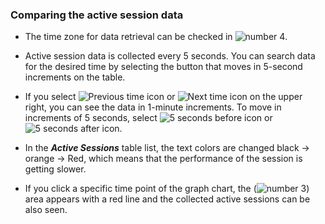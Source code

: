 ### Comparing the active session data

<ProdImg img='db-compare-count-trend-activesession.png' desc='액티브 세션' />

-   The time zone for data retrieval can be checked in ![number 4](/img/number-04.png).

-   Active session data is collected every 5 seconds. You can search data for the desired time by selecting the button that moves in 5-second increments on the table.

-   If you select ![Previous time icon](/img/ico-left-time.svg) or ![Next time icon](/img/ico-right-time.svg) on the upper right, you can see the data in 1-minute increments. To move in increments of 5 seconds, select ![5 seconds before icon](/img/ic-caret-left.svg) or ![5 seconds after icon](/img/ic-caret-right.svg).

-   In the **_Active Sessions_** table list, the text colors are changed black → <span class='slow'>orange</span> → <span class='vslow'>Red</span>, which means that the performance of the session is getting slower.

-   If you click a specific time point of the graph chart, the (![number 3](/img/number-03.png)) area appears with a red line and the collected active sessions can be also seen.
